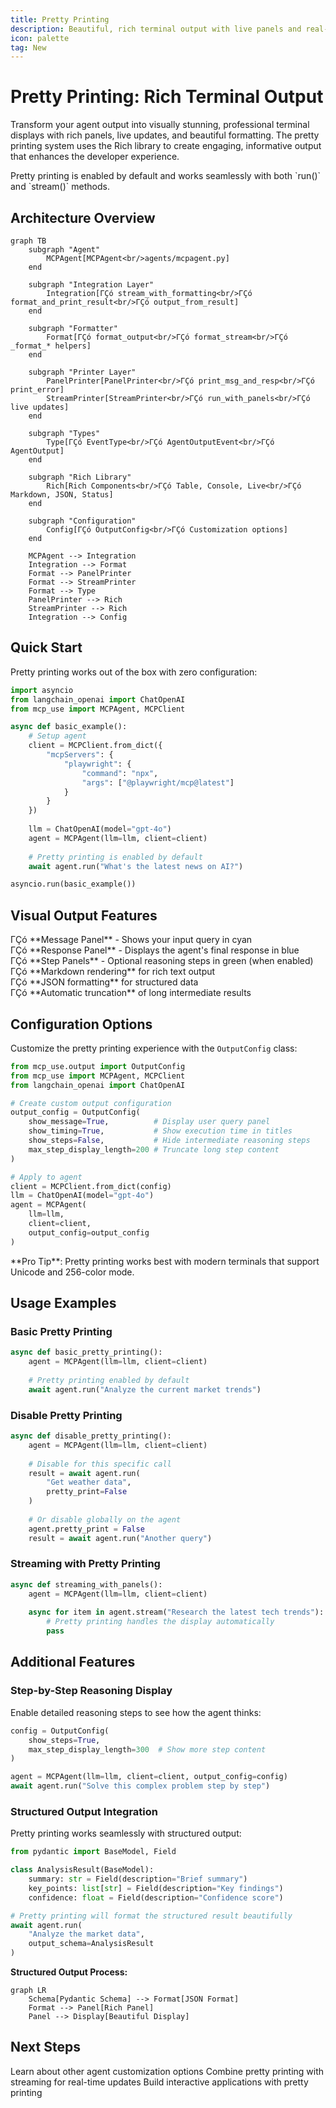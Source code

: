 ```yaml
---
title: Pretty Printing
description: Beautiful, rich terminal output with live panels and real-time updates
icon: palette
tag: New
---
```


# Pretty Printing: Rich Terminal Output

Transform your agent output into visually stunning, professional terminal displays with rich panels, live updates, and beautiful formatting. The pretty printing system uses the Rich library to create engaging, informative output that enhances the developer experience.

<Note>
Pretty printing is enabled by default and works seamlessly with both `run()` and `stream()` methods.
</Note>

## Architecture Overview

```mermaid
graph TB
    subgraph "Agent"
        MCPAgent[MCPAgent<br/>agents/mcpagent.py]
    end
    
    subgraph "Integration Layer"
        Integration[ΓÇó stream_with_formatting<br/>ΓÇó format_and_print_result<br/>ΓÇó output_from_result]
    end
    
    subgraph "Formatter"
        Format[ΓÇó format_output<br/>ΓÇó format_stream<br/>ΓÇó _format_* helpers]
    end
    
    subgraph "Printer Layer"
        PanelPrinter[PanelPrinter<br/>ΓÇó print_msg_and_resp<br/>ΓÇó print_error]
        StreamPrinter[StreamPrinter<br/>ΓÇó run_with_panels<br/>ΓÇó live updates]
    end
    
    subgraph "Types"
        Type[ΓÇó EventType<br/>ΓÇó AgentOutputEvent<br/>ΓÇó AgentOutput]
    end
    
    subgraph "Rich Library"
        Rich[Rich Components<br/>ΓÇó Table, Console, Live<br/>ΓÇó Markdown, JSON, Status]
    end
    
    subgraph "Configuration"
        Config[ΓÇó OutputConfig<br/>ΓÇó Customization options]
    end
    
    MCPAgent --> Integration
    Integration --> Format
    Format --> PanelPrinter
    Format --> StreamPrinter
    Format --> Type
    PanelPrinter --> Rich
    StreamPrinter --> Rich
    Integration --> Config
```

## Quick Start

Pretty printing works out of the box with zero configuration:

```python
import asyncio
from langchain_openai import ChatOpenAI
from mcp_use import MCPAgent, MCPClient

async def basic_example():
    # Setup agent
    client = MCPClient.from_dict({
        "mcpServers": {
            "playwright": {
                "command": "npx",
                "args": ["@playwright/mcp@latest"]
            }
        }
    })
    
    llm = ChatOpenAI(model="gpt-4o")
    agent = MCPAgent(llm=llm, client=client)
    
    # Pretty printing is enabled by default
    await agent.run("What's the latest news on AI?")

asyncio.run(basic_example())
```

## Visual Output Features

<CardGroup cols={2}>
  <Card title="Panel Types" icon="layers">
    ΓÇó **Message Panel** - Shows your input query in cyan<br/>
    ΓÇó **Response Panel** - Displays the agent's final response in blue<br/>
    ΓÇó **Step Panels** - Optional reasoning steps in green (when enabled)<br/>
  </Card>
  <Card title="Content Formatting" icon="code">
    ΓÇó **Markdown rendering** for rich text output<br/>
    ΓÇó **JSON formatting** for structured data<br/>
    ΓÇó **Automatic truncation** of long intermediate results
  </Card>
</CardGroup>

## Configuration Options

Customize the pretty printing experience with the `OutputConfig` class:

```python
from mcp_use.output import OutputConfig
from mcp_use import MCPAgent, MCPClient
from langchain_openai import ChatOpenAI

# Create custom output configuration
output_config = OutputConfig(
    show_message=True,          # Display user query panel
    show_timing=True,           # Show execution time in titles
    show_steps=False,           # Hide intermediate reasoning steps
    max_step_display_length=200 # Truncate long step content
)

# Apply to agent
client = MCPClient.from_dict(config)
llm = ChatOpenAI(model="gpt-4o")
agent = MCPAgent(
    llm=llm, 
    client=client,
    output_config=output_config
)
```

<Tip>
**Pro Tip**: Pretty printing works best with modern terminals that support Unicode and 256-color mode.
</Tip>

## Usage Examples

### Basic Pretty Printing

```python
async def basic_pretty_printing():
    agent = MCPAgent(llm=llm, client=client)
    
    # Pretty printing enabled by default
    await agent.run("Analyze the current market trends")
```

### Disable Pretty Printing

```python
async def disable_pretty_printing():
    agent = MCPAgent(llm=llm, client=client)
    
    # Disable for this specific call
    result = await agent.run(
        "Get weather data", 
        pretty_print=False
    )
    
    # Or disable globally on the agent
    agent.pretty_print = False
    result = await agent.run("Another query")
```

### Streaming with Pretty Printing

```python
async def streaming_with_panels():
    agent = MCPAgent(llm=llm, client=client)
    
    async for item in agent.stream("Research the latest tech trends"):
        # Pretty printing handles the display automatically
        pass
```

## Additional Features

### Step-by-Step Reasoning Display

Enable detailed reasoning steps to see how the agent thinks:

```python
config = OutputConfig(
    show_steps=True,
    max_step_display_length=300  # Show more step content
)

agent = MCPAgent(llm=llm, client=client, output_config=config)
await agent.run("Solve this complex problem step by step")
```

### Structured Output Integration

Pretty printing works seamlessly with structured output:

```python
from pydantic import BaseModel, Field

class AnalysisResult(BaseModel):
    summary: str = Field(description="Brief summary")
    key_points: list[str] = Field(description="Key findings")
    confidence: float = Field(description="Confidence score")

# Pretty printing will format the structured result beautifully
await agent.run(
    "Analyze the market data",
    output_schema=AnalysisResult
)
```

**Structured Output Process:**
```mermaid
graph LR
    Schema[Pydantic Schema] --> Format[JSON Format]
    Format --> Panel[Rich Panel]
    Panel --> Display[Beautiful Display]
```


## Next Steps

<CardGroup cols={3}>
  <Card title="Agent Configuration" icon="gear" href="/agent/agent-configuration">
    Learn about other agent customization options
  </Card>
  <Card title="Streaming Output" icon="play" href="/agent/streaming">
    Combine pretty printing with streaming for real-time updates
  </Card>
  <Card title="Interactive Chat" icon="message-circle" href="/agent/interactive-chat-patterns">
    Build interactive applications with pretty printing
  </Card>
</CardGroup>
